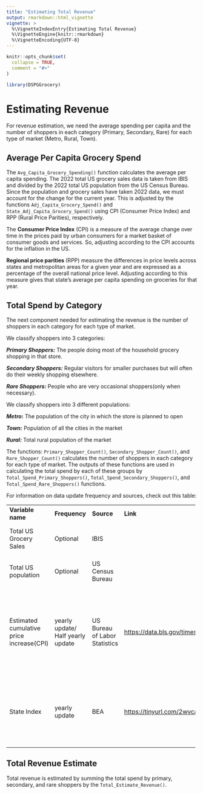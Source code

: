 ```yaml
---
title: "Estimating Total Revenue"
output: rmarkdown::html_vignette
vignette: >
  %\VignetteIndexEntry{Estimating Total Revenue}
  %\VignetteEngine{knitr::rmarkdown}
  %\VignetteEncoding{UTF-8}
---
```


```r
knitr::opts_chunk$set(
  collapse = TRUE,
  comment = "#>"
)
```

```r
library(DSPGGrocery)
```

# Estimating Revenue

For revenue estimation, we need the average spending per capita and the number of shoppers in each category (Primary, Secondary, Rare) for each type of market (Metro, Rural, Town).

## Average Per Capita Grocery Spend

The `Avg_Capita_Grocery_Spending()` function calculates the average per capita spending. The 2022 total US grocery sales data is taken from IBIS and divided by the 2022 total US population from the US Census Bureau. Since the population and grocery sales have taken 2022 data, we must account for the change for the current year. This is adjusted by the functions `Adj_Capita_Grocery_Spend()` and `State_Adj_Capita_Grocery_Spend()` using CPI (Consumer Price Index) and RPP (Rural Price Parities), respectively.

The **Consumer Price Index** (CPI) is a measure of the average change over time in the prices paid by urban consumers for a market basket of consumer goods and services. So, adjusting according to the CPI accounts for the inflation in the US.

**Regional price parities** (RPP) measure the differences in price levels across states and metropolitan areas for a given year and are expressed as a percentage of the overall national price level. Adjusting according to this measure gives that state's average per capita spending on groceries for that year.

## Total Spend by Category

The next component needed for estimating the revenue is the number of shoppers in each category for each type of market.

We classify shoppers into 3 categories:

***Primary Shoppers:*** The people doing most of the household grocery shopping in that store.

***Secondary Shoppers:*** Regular visitors for smaller purchases but will often do their weekly shopping elsewhere.

***Rare Shoppers:*** People who are very occasional shoppers(only when necessary).

We classify shoppers into 3 different populations:

***Metro*****:** The population of the city in which the store is planned to open

***Town:*** Population of all the cities in the market

***Rural:*** Total rural population of the market

The functions: `Primary_Shopper_Count()`, `Secondary_Shopper_Count()`, and `Rare_Shopper_Count()` calculates the number of shoppers in each category for each type of market. The outputs of these functions are used in calculating the total spend by each of these groups by `Total_Spend_Primary_Shoppers()`, `Total_Spend_Secondary_Shoppers()`, and `Total_Spend_Rare_Shoppers()` functions.

For information on data update frequency and sources, check out this table:

+-------------------------------------------+------------------------------------+--------------------------------+------------------------------------------------+------------------------------------------------------------------+
| **Variable name**                         | **Frequency**                      | **Source**                     | **Link**                                       | **Notes**                                                        |
+-------------------------------------------+------------------------------------+--------------------------------+------------------------------------------------+------------------------------------------------------------------+
| Total US Grocery Sales                    | Optional                           | IBIS                           |                                                | Default base year is taken as 2022                               |
+-------------------------------------------+------------------------------------+--------------------------------+------------------------------------------------+------------------------------------------------------------------+
| Total US population                       | Optional                           | US Census Bureau               |                                                | Default base year is taken as 2022                               |
+-------------------------------------------+------------------------------------+--------------------------------+------------------------------------------------+------------------------------------------------------------------+
| Estimated cumulative price increase(CPI)  | yearly update/ Half yearly update  | US Bureau of Labor Statistics  | <https://data.bls.gov/timeseries/CUUR0000SA0>  | CPI in the current year - CPI in the base year                   |
|                                           |                                    |                                |                                                |                                                                  |
|                                           |                                    |                                |                                                |                                                                  |
|                                           |                                    |                                |                                                |                                                                  |
|                                           |                                    |                                |                                                | For now, defaulting as 7 for 2023                                |
+-------------------------------------------+------------------------------------+--------------------------------+------------------------------------------------+------------------------------------------------------------------+
| State Index                               | yearly update                      | BEA                            | <https://tinyurl.com/2wvca7vy>                 | Should be inputted by the user according to the store location.  |
+-------------------------------------------+------------------------------------+--------------------------------+------------------------------------------------+------------------------------------------------------------------+

## Total Revenue Estimate

Total revenue is estimated by summing the total spend by primary, secondary, and rare shoppers by the `Total_Estimate_Revenue()`.
